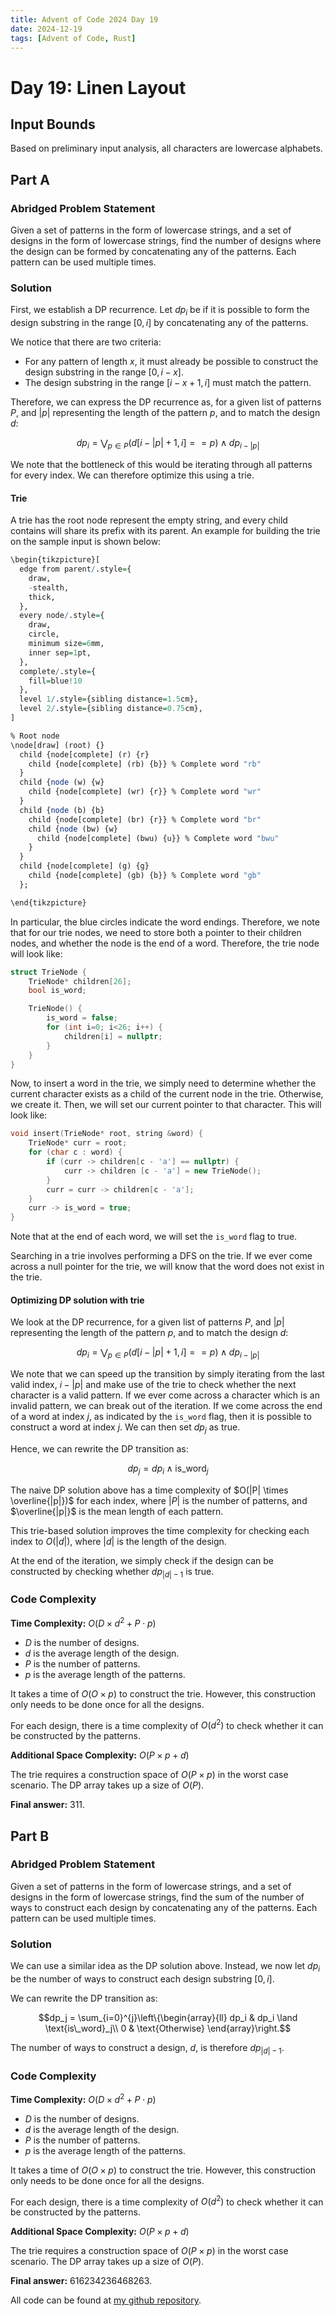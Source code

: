 ---
title: Advent of Code 2024 Day 19
date: 2024-12-19
tags: [Advent of Code, Rust]
---

<script src="https://cdnjs.cloudflare.com/ajax/libs/highlight.js/11.11.1/highlight.min.js"></script>
<script src="blog-post-scripts.js"></script>
<script type="text/javascript">hljs.highlightAll();</script>

# Day 19: Linen Layout

## Input Bounds

Based on preliminary input analysis, all characters are lowercase alphabets.

## Part A

### Abridged Problem Statement

Given a set of patterns in the form of lowercase strings, and a set of designs in the form of lowercase strings, find the number of designs where the design can be formed by concatenating any of the patterns. Each pattern can be used multiple times.

### Solution

First, we establish a DP recurrence. Let $dp_i$ be if it is possible to form the design substring in the range $[0, i]$ by concatenating any of the patterns.

We notice that there are two criteria:

* For any pattern of length $x$, it must already be possible to construct the design substring in the range $[0, i-x]$.
* The design substring in the range $[i-x+1, i]$ must match the pattern.

Therefore, we can express the DP recurrence as, for a given list of patterns $P$, and $|p|$ representing the length of the pattern $p$, and to match the design $d$:

$$dp_i = \bigvee_{p \in P} (d[i - |p| + 1, i] == p) \land dp_{i-|p|}$$

We note that the bottleneck of this would be iterating through all patterns for every index. We can therefore optimize this using a trie.

#### Trie

A trie has the root node represent the empty string, and every child contains will share its prefix with its parent. An example for building the trie on the sample input is shown below:

```{r,engine='tikz',fig.ext='svg',fig.width=5,echo=FALSE,fig.align='center',cache=TRUE,engine.opts=list(dvisvgm.opts = "--font-format=woff")}
\begin{tikzpicture}[
  edge from parent/.style={
    draw,
    -stealth,
    thick,
  },
  every node/.style={
    draw,
    circle,
    minimum size=6mm,
    inner sep=1pt,
  },
  complete/.style={
    fill=blue!10
  },
  level 1/.style={sibling distance=1.5cm},
  level 2/.style={sibling distance=0.75cm},
]

% Root node
\node[draw] (root) {}
  child {node[complete] (r) {r}
    child {node[complete] (rb) {b}} % Complete word "rb"
  }
  child {node (w) {w}
    child {node[complete] (wr) {r}} % Complete word "wr"
  }
  child {node (b) {b}
    child {node[complete] (br) {r}} % Complete word "br"
    child {node (bw) {w}
      child {node[complete] (bwu) {u}} % Complete word "bwu"
    }
  }
  child {node[complete] (g) {g}
    child {node[complete] (gb) {b}} % Complete word "gb"
  };

\end{tikzpicture}
```

In particular, the blue circles indicate the word endings. Therefore, we note that for our trie nodes, we need to store both a pointer to their children nodes, and whether the node is the end of a word. Therefore, the trie node will look like:

```{cpp}
struct TrieNode {
    TrieNode* children[26];
    bool is_word;

    TrieNode() {
        is_word = false;
        for (int i=0; i<26; i++) {
            children[i] = nullptr;
        }
    }
}
```

Now, to insert a word in the trie, we simply need to determine whether the current character exists as a child of the current node in the trie. Otherwise, we create it. Then, we will set our current pointer to that character. This will look like:

```{cpp}
void insert(TrieNode* root, string &word) {
    TrieNode* curr = root;
    for (char c : word) {
        if (curr -> children[c - 'a'] == nullptr) {
            curr -> children [c - 'a'] = new TrieNode();
        }
        curr = curr -> children[c - 'a'];
    }
    curr -> is_word = true;
}
```

Note that at the end of each word, we will set the `is_word` flag to true.

Searching in a trie involves performing a DFS on the trie. If we ever come across a null pointer for the trie, we will know that the word does not exist in the trie.

#### Optimizing DP solution with trie

We look at the DP recurrence, for a given list of patterns $P$, and $|p|$ representing the length of the pattern $p$, and to match the design $d$:

$$dp_i = \bigvee_{p \in P} (d[i - |p| + 1, i] == p) \land dp_{i-|p|}$$

We note that we can speed up the transition by simply iterating from the last valid index, $i - |p|$ and make use of the trie to check whether the next character is a valid pattern. If we ever come across a character which is an invalid pattern, we can break out of the iteration. If we come across the end of a word at index $j$, as indicated by the `is_word` flag, then it is possible to construct a word at index $j$. We can then set $dp_j$ as true.

Hence, we can rewrite the DP transition as:

$$dp_j = dp_i \land \text{is\_word}_j$$

The naive DP solution above has a time complexity of $O(|P| \times \overline{|p|})$ for each index, where $|P|$ is the number of patterns, and $\overline{|p|}$ is the mean length of each pattern.

This trie-based solution improves the time complexity for checking each index to $O(|d|)$, where $|d|$ is the length of the design.

At the end of the iteration, we simply check if the design can be constructed by checking whether $dp_{|d|-1}$ is true.

### Code Complexity

**Time Complexity:** $O(D \times d^2 + P \cdot p)$

* $D$ is the number of designs.
* $d$ is the average length of the design.
* $P$ is the number of patterns.
* $p$ is the average length of the patterns.

It takes a time of $O(O \times p)$ to construct the trie. However, this construction only needs to be done once for all the designs.

For each design, there is a time complexity of $O(d^2)$ to check whether it can be constructed by the patterns.

**Additional Space Complexity:** $O(P \times p + d)$

The trie requires a construction space of $O(P \times p)$ in the worst case scenario. The DP array takes up a size of $O(P)$.

**Final answer:** 311.

## Part B

### Abridged Problem Statement

Given a set of patterns in the form of lowercase strings, and a set of designs in the form of lowercase strings, find the sum of the number of ways to construct each design by concatenating any of the patterns. Each pattern can be used multiple times.

### Solution

We can use a similar idea as the DP solution above. Instead, we now let $dp_i$ be the number of ways to construct each design substring $[0, i]$.

We can rewrite the DP transition as:

$$dp_j = \sum_{i=0}^{j}\left\{\begin{array}{ll}
dp_i & dp_i \land \text{is\_word}_j\\
0 & \text{Otherwise}
\end{array}\right.$$

The number of ways to construct a design, $d$, is therefore $dp_{|d|-1}$.

### Code Complexity

**Time Complexity:** $O(D \times d^2 + P \cdot p)$

* $D$ is the number of designs.
* $d$ is the average length of the design.
* $P$ is the number of patterns.
* $p$ is the average length of the patterns.

It takes a time of $O(O \times p)$ to construct the trie. However, this construction only needs to be done once for all the designs.

For each design, there is a time complexity of $O(d^2)$ to check whether it can be constructed by the patterns.

**Additional Space Complexity:** $O(P \times p + d)$

The trie requires a construction space of $O(P \times p)$ in the worst case scenario. The DP array takes up a size of $O(P)$.

**Final answer:** 616234236468263.

All code can be found at [my github repository](https://github.com/dillionlim/advent-of-code-2024/tree/main).